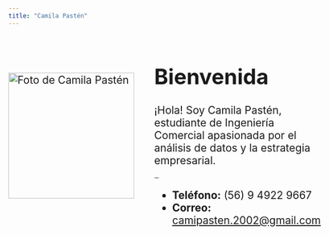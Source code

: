 ```yaml
---
title: "Camila Pastén"
---
```


::: {style="display: flex; align-items: center; gap: 40px; font-size: 1.5em;"}

<img src="images/IMG_8941.JPG" alt="Foto de Camila Pastén" style="width:250px;">

<div>
  <h1 style="font-size: 2em;">Bienvenida</h1>
  <p>¡Hola! Soy Camila Pastén, estudiante de Ingeniería Comercial apasionada por el análisis de datos y la estrategia empresarial.</p>

  <h2 style="font-size: 2;">Contacto</h2>
  <ul>
    <li><strong>Teléfono:</strong> (56) 9 4922 9667</li>
    <li><strong>Correo:</strong> <a href="mailto:camipasten.2002@gmail.com">camipasten.2002@gmail.com</a></li>
  </ul>
</div>

:::
